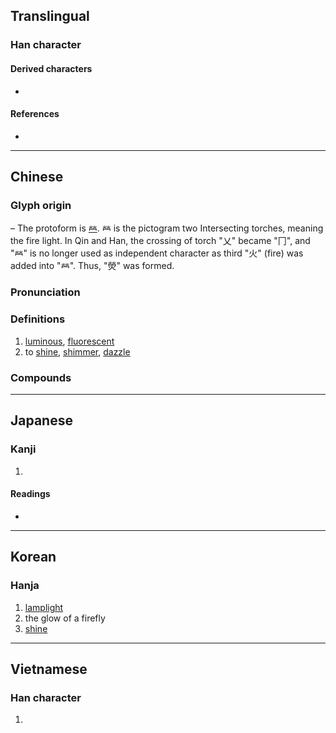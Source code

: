 {{also|荧}}
{{character info/new}}
==Translingual==

===Han character===
{{Han char|rn=86|rad=火|as=10|sn=14|four=99809|canj=FFBF,XFFBF|ids=⿱𤇾火}}

====Derived characters====
* {{l|mul|[[濙]], [[藀]], [[𡂋]], [[𧓌]], [[𧭓]]}}

====References====
* {{Han ref|kx=0679.210|dkj=19304|dj=1091.070|hdz=32225.020|uh=7192|ud=29074|bh=BAB7|bd=47799}}

----

==Chinese==
{{zh-forms|s=荧}}

===Glyph origin===
{{Han etym}}
{{liushu|p}} – The protoform is [[𤇾]]. 𤇾 is the pictogram two Intersecting torches, meaning the fire light. In Qin and Han, the crossing of torch "乂" became "冂", and "𤇾" is no longer used as independent character as third "火" (fire) was added into "𤇾". Thus, "熒" was formed.

===Pronunciation===
{{zh-pron
|m=yíng
|c=jing4
|mn=êng
|mc=y
|oc=y
|ma=
|cat=n,v,a
}}

===Definitions===
{{zh-hanzi}}

# [[luminous]], [[fluorescent]]
# to [[shine]], [[shimmer]], [[dazzle]]

===Compounds===
{{zh-der|熒光|熒光燈|熒光筆|熒光板|熒光棒|熒光屏|熒惑|熒煌|熒熒|熒燎|熒光粉|燈燭熒煌|燈盞熒熒|熒幕廣告|熒屏|瀅熒|金碧熒煌}}

----

==Japanese==

===Kanji===
{{ja-kanji|grade=|rs=火10}}

# {{alternative form of|螢|lang=ja}} {{gloss|[[luminous]], [[fluorescent]]}}

====Readings====
* {{ja-readings
|goon=ぎょう
|kanon=けい
|kanyoon=えい
|on=こう
|kun=ひかり
}}

----

==Korean==

===Hanja===
{{ko-hanja|hangeul=형|eumhun=|rv=hyeong|mr=hyŏng|y=hyeng}}

# [[lamplight]]
# the glow of a firefly
# [[shine]]

----

==Vietnamese==

===Han character===
{{vi-hantu|[[huỳnh]]|rs=火10}}

# {{defn|lang=vi|sort=火10}}